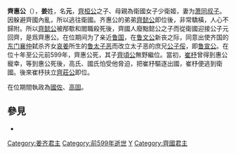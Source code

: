 <!-- {{Emperorcn box
|名称=齊惠公
|姓名=
|谥号=惠
|政权=春秋战国齐
|在世=？-前599年
|在位=前608年-前599年
}}-->
{{Eranamebox|年号= 齐惠公
|起讫时间= 前608年—前599年
|政权= [[齐国|齐国]]
|帝王= [[齐惠公|齐惠公]]元
|历时= 10年
|timeline= <timeline>
ImageSize  = width:200 height:50
PlotArea   = width:180 height:30 left:10 bottom:20
TimeAxis   = orientation:horizontal
DateFormat = yyyy
Period     = from:-722 till:-479
AlignBars  = early
ScaleMajor = increment:243 start:-722
Colors =
  id:canvas value:rgb(1,1,0.85)
BackgroundColors = canvas:canvas
PlotData =
  width:15 color:black
  bar:era from:start till:end
  bar:era from:-608 till:-599 color:red
</timeline>
|说明= 齐惠公在位年在《春秋》经时代的位置
}}

'''齊惠公'''（{{bd|？||前599年||catIdx=J姜}}），'''姜'''姓，名'''元'''，[[齊桓公|齊桓公]]之子、母親為衛國女子少衛姬，妻为[[萧同叔子|萧同叔子]]。因躲避齊國內亂，所以逃往衛國。齐惠公的弟弟[[齊懿公|齊懿公]]即位後，非常驕橫，人心不歸附。所以[[齊懿公|齊懿公]]被邴歜和閻職殺死後，齊國人廢黜懿公之子而從衛國迎接公子元回齊，是爲齊惠公。在位期间为了亲近[[鲁国|鲁国]]，在[[鲁文公|鲁文公]]新丧之际，同意出使齐国的[[东门襄仲|东门襄仲]]弑杀齐女[[出姜|哀姜]]所生的[[公子恶|鲁太子恶]]而改立太子恶的庶兄[[鲁宣公|公子俀]]，即[[鲁宣公|鲁宣公]]。在位十年至公元前599年，齊惠公死，其子[[齊頃公|齊頃公]]無野繼位。當初，[[崔杼|崔杼]]曾得到惠公寵幸，等到惠公死後，高氏、國氏怕受他脅迫，把崔杼驅逐出國，崔杼便逃到衛國。後來崔杼扶立[[齊後莊公|齊莊公]]即位。

在位期間執政為[[國佐|國佐]]、[[高固|高固]]。

==參見==

*{{wikisource history link|史記|032|齊惠公}}
{{中国皇帝|弟[[齊懿公|齊懿公]]|子[[齊頃公|齊頃公]]|[[齊國君主|齊國君主]]|前609年—前599年}}
{{齐国君主}}

[[Category:姜齐君主|Category:姜齐君主]]
[[Category:前599年逝世|Category:前599年逝世]]
[[Category:姜姓|Y]]
[[Category:齊國君主|Category:齊國君主]]